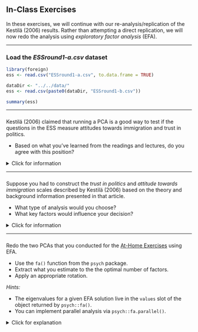 ## In-Class Exercises

In these exercises, we will continue with our re-analysis/replication of the 
Kestilä (2006) results. Rather than attempting a direct replication, we will now
redo the analysis using *exploratory factor analysis* (EFA).

---

### Load the *ESSround1-a.csv* dataset

``` {r, eval = FALSE}
library(foreign)
ess <- read.csv("ESSround1-a.csv", to.data.frame = TRUE)
```

``` {r, echo = FALSE}
dataDir <- "../../data/"
ess <- read.csv(paste0(dataDir, "ESSround1-b.csv"))

summary(ess)
```

---

###

Kestilä (2006) claimed that running a PCA is a good way to test if the questions 
in the ESS measure attitudes towards immigration and trust in politics.

- Based on what you've learned from the readings and lectures, do you agree with 
this position?

<details>
  <summary>Click for information</summary>

Hopefully not. PCA is not a method for estimating latent measurement structure; 
PCA is a dimension reduction technique that tries to summarize a set of data 
with a smaller set of component scores.

If we really want to estimate the factor structure underlying a set of observed 
variables, we should use EFA.

</details>

---

###

Suppose you had to construct the *trust in politics* and *attitude towards 
immigration* scales described by Kestilä (2006) based on the theory and 
background information presented in that article.

- What type of analysis would you choose? 
- What key factors would influence your decision?

<details>
  <summary>Click for information</summary>
  
- We are trying to estimate meaningful latent factors, so EFA would be an 
appropriate method.
- The theory presented by Kestilä (2006) did not hypothesize a particular number
of factors, so we would need to use appropriate techniques to estimate the best
number. In particular, combining information from:
    - Scree plots
    - Parallel analysis
    - Substantive interpretability of the (rotated) factor loadings
- Since the factors are almost certainly correlated, we should apply an oblique 
rotation.

</details>

---

###

Redo the two PCAs that you conducted for the 
[At-Home Exercises](at-home-exercises-1.html) using EFA. 

- Use the `fa()` function from the `psych` package.
- Extract what you estimate to the the optimal number of factors.
- Apply an appropriate rotation.

*Hints:* 

- The eigenvalues for a given EFA solution live in the `values` slot of the 
object returned by `psych::fa()`.
- You can implement parallel analysis via `psych::fa.parallel()`.

<details>
  <summary>Click for explanation</summary>

To perform EFA using the `fa()` function, we need to specify a few key options.

- The data (including only the variables you want to analyze)
- The number of factors that you want to extract
- The rotation method
- The estimation method
- The method of estimating factor scores

```{r}
## Load the psych package:
library(psych)

## Run an EFA on the 'trust' items:
efa_trust <- fa(ess[7:19], 
                nfactors = 3, 
                rotate   = "promax",   # Oblique rotation 
                fm       = "ml",       # Estimate via maximum likelihood
                scores   = "Bartlett") # Use WLS for factor score estimation
```

In order to determine the number of factors to extract, you might want to look at the eigenvalues of the factors, which can be accessed by using the following code:

```{r}
round(efa_trust$values, digits = 3)
```

Another common approach is to make a scree plot. All that is required for this, is to pass the eigenvalues to the `qplot()` function and add a geom_path:

```{r}
library(ggplot2)
qplot(y = efa_trust$values) + geom_path()
```

You can do the same for the attitude variables:

```{r, warning = FALSE}
efa_att <- fa(df[, 20:44], nfactors = 5, rotate = "promax", fm = "ml", scores = "Bartlett")
round(efa_att$values, digits = 3)
qplot(y = efa_att$values) + geom_path()
```

As recommended in the lecture, a better and more quantified way to establish the number of factors is "parallel analysis" (Horn, 1965). Here's how to do it in R:

```{r}
fa.parallel(df[, 7:19])
```

Note that, in this case, parallel analysis recommends as many as 6 factors. However, in order to be able to compare our results with those from Kestilä, we might consider aligning ourselves with the literature and choosing the same number of factors for our analyses as components in the article.

`r if(knitr::is_html_output()){"\\details"}`


###

Apart from the number of factors, you also want to look at the factor loadings. They can be found in the "pattern matrix". The higher the factor loadings are, the more indicative an item is for the latent factor. If you find some items to have only very low loadings (indicating that the items do not provide much information about the factor), you may choose not to include them in your analysis. This means you have to rerun the analysis under question 3. 

<details>
  <summary>Click for explanation</summary>
  
  You can find the factor loadings by means of the 'print'-function used in the take-home exercise, or you can search for the variable 'loadings', which is inside the results object, to end up with just the information you are searching for.  
  
  
```{r}
efa_trust$loadings
efa_att$loadings
```

The matrix of loadings indicates how strongly each factor (columns) is associated with the items (rows).
Below the matrix of loadings, we see a second matrix, which indicates (amongst other things) the
*proportion var*: How much variance in the items is explained by each of the factors.
Each subsequent factor explains slightly less variance than the ones before it (this is a property of exploratory factor analysis).
The *cumulative var* indicates how much variance the factors explain, in total. If you estimated as many factors as items, then the last value for *cumulative var* would be `1.00` (100%).

The factor loading matrix is slightly hard to read, due to the jumble of factor loadings. To create more clarity, it is convenient to suppress the factor loadings that are lower than .30.

```{r}
print(efa_trust$loadings, cut = .30, digits = 2)
```

Furthermore, if you want to perform a factor analysis without, say, `stfedu`, while you want all other variables included in your factor analysis, you can simply leave the column number of `stfedu`, which is 13, out of the command:

```{r, eval = FALSE}
efa_trust_without_stfedu <- fa(df[, c(7:12, 14:19)], nfactors = 3, rotate = "promax", fm = "ml")
```
`r if(knitr::is_html_output()){"\\details"}`


###

Give the factor scores an appropriate name. You can do this by inspecting the items that load on one factor. What do these items have in common substantively? The goal of a factor analysis usually is to create interpretable factors. If you have trouble interpreting the factors, you can choose to tweak the analysis by changing the options, or including/excluding more items.

Furthermore, after you named the factor scores accordingly, extract them from the results object and add them to the data.frame.

*Hint: If you do not know how to do this, have a look at question 1.h from the take-home exercise of week 2.*

**Please note that the `colnames` will be specified from left to right, and not, for example, from ML1 to ML5.**

```{r, echo = FALSE}
# Change names
colnames(efa_trust$scores) <- c("trustpolEFA", "satcntryEFA", "trustinstEFA")
colnames(efa_att$scores) <- c("effectimmiEFA", "allowimmiEFA", "allowrefEFA", "ethnicEFA", "immieurEFA")
# Add columns
df_with_scores <- cbind(df, efa_trust$scores, efa_att$scores)
```

###

The next step is to assert whether the items that together form one factor, also form a reliable scale. Run separate reliability analyses by means of the function `alpha` for the items that together form one factor, and evaluate Cronbach's alpha to see whether the scales are internally consistent. The "Reliability if an item is dropped (alpha.drop)" information may be handy to inspect what would happen if you would delete one item; you can find it inside the reliability analysis object. If Cronbach's alpha is not ok, deselect one survey item and run the analyses under question 4 and question 5 again.

*Hint: Cronbach's alpha > .7 are deemed to be ok, > .8 is good.* 

If Cronbach's alpha is not ok, deselect one survey item and run the analyses under question 4 and question 5 again.

<details>
  <summary>Click for explanation</summary>

If you want to assess the reliability of the variables `pltcare`, `pltinvt`, `trstprl`, `trstplt`, and `trstep` you can run a reliability analysis as follows. 

*Hint: name the new objects substantively, instead of numbering them.*

```{r}
library(psych)
reli_1 <- psych::alpha(df_with_scores[, c(7, 8, 9, 12, 13)])
reli_1
```

Sometimes, the table "Reliability if an item is dropped" will indicate that Cronbach's alpha increases when you drop a variable out of the analysis. Note, however, that doing so is an exploratory approach to analysis, and it may make your work incomparable to other publications using the same scale.

`r if(knitr::is_html_output()){"\\details"}`

###

Now you can analyze the differences between the factor scores for the PCA analysis (take-home exercise 2) and the EFA by plotting them in a series of scatterplots (bivariate) using `ggplot2`. The PCA factor scores are already stored in the dataset `ESSround1-b.csv` in columns 45 through 52 (`df[, 45:52]`). 

Plot the scores for one of your new factors on the x axis, and try to match it with a corresponding PCA component in the dataset. Note that if you went with a different number of factors than Kestilä's components (5 for 'trust  in politics' and 3 for 'attitudes towards immigration'), you may find little correlation between any factors.

<details>
  <summary>Click for explanation</summary>

*Make sure to adjust the arguments `x = EFA_trust1` and `y = PCA_Trust1` to align with _your own_ EFA factor column name and a PCA component column name _from the data_ respectively*

```{r, eval = FALSE}
library(ggplot2)
ggplot(data = df_with_scores) +
  geom_point(mapping = aes(x = EFA_Trust1, y = PCA_Trust1))
```

```{r, echo = FALSE, warning = FALSE, message = FALSE}
library(ggplot2)
ggplot(data = df_with_scores) +
  geom_point(mapping = aes(x = trustinstEFA, y = trustinst)) +
  labs(x = "EFA_Trust1",
       y = "PCA_Trust1")
```

`r if(knitr::is_html_output()){"\\details"}`

###

Examine the correlations between the PCA and EFA scales for the 'trust in politics' scores, and for the 'immigration' scores. What is your conclusion: is there a difference between them?

<details>
  <summary>Click for explanation</summary>
  
*Hint: Name the new objects substantively once again.*

Example for trust in politics:

```{r, eval = FALSE}
library(psych)
corr.test(df_with_scores$EFA_Trust1, df_with_scores$PCA_Trust1, use = "complete.obs")
```
```{r, echo = FALSE, warning = FALSE}
library(psych)
corr.test(df_with_scores$trustinstEFA, df_with_scores$trustinst, use = "complete.obs") 
```

`r if(knitr::is_html_output()){"\\details"}`


###

Kestila uses the PCA factor scores to evaluate country level differences in 1. Attitudes towards immigration and 2. Political trust. Repeat her analyses using the factor scores you saved in step 5. Think about the statistical test you would like to use. Do you draw similar or different conclusions?

<details>
  <summary>Click for explanation</summary>

We can use an ANOVA to test whether the countries differ in the amount of political trust the participants have.
```{r}
fit_ANOVA <- aov(trustinstEFA ~ cntry, data = df_with_scores)
summary(fit_ANOVA)
```

In which `trustinstEFA` is the dependent variable, `cntry` is the grouping variable, and `df` is the name of the dataset; `summary` will provide the results. However, it will only indicate whether the variable `cntry` is significant or not, so you will be unable to tell which countries differ in terms of their political trust. To tell which countries differ, you can do a pairwise comparison test, with a Bonferroni adjustment for multiple testing.


```{r}
pair_comparison <- pairwise.t.test(df_with_scores$trustinstEFA, df_with_scores$cntry, p.adjust.method = "bonf", na.rm = TRUE)
round(pair_comparison$p.value, digits = 3)
```

`r if(knitr::is_html_output()){"\\details"}`

###

The second goal of Kestilä is to show how socio-demographic characteristics affect attitudes towards immigrants and trust in politics in Finland. Select only the Finnish cases using the variable `cntry`. 

<details>
  <summary>Click for explanation</summary>
  
To select the Finnish cases only, select rows for which `$cntry` is equal to (`==`) Finland:
```{r}
df_finland <- df_with_scores[df_with_scores$cntry == "Finland", ]
```

`r if(knitr::is_html_output()){"\\details"}`

After selecting the Finnish cases, we have to prepare our variables for analysis.
Thanks to the factor analyses above, our dependent variables are taken care of.
However, we should examine the independent variables to make sure there are no surprises,
and do any recoding necessary before we can run multiple regression. The independent variables are
`c("gndr", "yrbrn", "eduyrs", "polintr", "lrscale")`.

<details>
  <summary>Click for explanation</summary>
```{r}
library(tidySEM)
descriptives(df_finland[, c("gndr", "yrbrn", "eduyrs", "polintr", "lrscale")])
```

  
Note that we still have to do some recoding. For example, the data contains participants' year of birth instead of their age. We have to recode this variable. The data were collected in 2002, so we can simply subtract the year of birth of every participant from the year 2002.


```{r}
df_finland$age <- (2002 - df_finland$yrbrn)
```

Furthermore, the variables `polintr` and `lrscale` are currently coded as character variables. If you analyze them like that, R will make dummies for all distinct values on these variables. Let's recode those, too! The main challenge is to get the levels of these variables in the correct order, and convert them to numbers. We demonstrate two ways to do this, one way for each of the two variables.

For political interest, we convert the character variable to an ordered categorical variable, and we specify the correct order of labels. Then, we convert it to a numeric variable.

```{r}
table(df_finland$polintr)
df_finland$polintr <- ordered(df_finland$polintr, levels = c("Not at all interested", "Hardly interested", "Quite interested", "Very interested"))
table(df_finland$polintr)
df_finland$polintr <- as.numeric(df_finland$polintr)
```

For political orientation, only the two extreme values of the scale are labeled as text. Thus, we can replace these labels with numbers, and then convert the entire variable to numeric.

```{r}
table(df_finland$lrscale)
df_finland$lrscale[df_finland$lrscale == "Left"] <- 0
df_finland$lrscale[df_finland$lrscale == "Right"] <- 10
df_finland$lrscale <- as.numeric(df_finland$lrscale)
```

Furthermore, Kestilä recoded `polintr` in such a way that there are only two categories. The lowest two and highest two categories were combined. Here is how to do this in R, so you can replicate their analysis:

```{r}
df_finland$polintr_dummy <- ifelse(df_finland$polintr <= 2,
                                   "Not or hardly interested",
                                   "Quite or very interested")
```


Next, run a number of multiple linear regression analyses with the (sub-)scales of attitudes towards immigrants and political trust as subsequent dependent variables, and the same predictors as Kestilä. Inspect your output.

Compare your results with the results from Kestilä. How do your results differ or agree with the results by Kestilä?

```{r}
fit_trust1 <- lm(trustinstEFA ~ gndr + age + eduyrs + polintr_dummy + lrscale, data = df_finland, na.action = na.omit)
summary(fit_trust1)
```
`r if(knitr::is_html_output()){"\\details"}`


###

Save your syntax and your data, you will need it next week.
